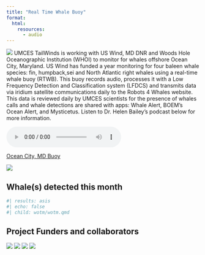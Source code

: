 ```yaml
---
title: "Real Time Whale Buoy"
format:
  html:
    resources:
      - audio
---
```


![](images/HumpbackHawaiicropped.png) UMCES TailWinds is working with US Wind, MD DNR and Woods Hole Oceanographic Institution (WHOI) to monitor for whales offshore Ocean City, Maryland. US Wind has funded a year monitoring for four baleen whale species: fin, humpback,sei and North Atlantic right whales using a real-time whale buoy (RTWB). This buoy records audio, processes it with a Low Frequency Detection and Classification system (LFDCS) and transmits data via iridium satellite communications daily to the Robots 4 Whales website. This data is reviewed daily by UMCES scientists for the presence of whales calls and whale detections are shared with apps: Whale Alert, BOEM's Ocean Alert, and Mysticetus. Listen to Dr. Helen Bailey's podcast below for more information. 

<audio controls source src="audio/Cetacean_Sound_Bite_11_July_2022.mp3">

</audio>

[Ocean City, MD Buoy](http://dcs.whoi.edu/mdoc0722/mdoc0722_mdoc.shtml)

![](images/Websitefigure1.png)

## Whale(s) detected this month

```r
#| results: asis
#| echo: false
#| child: wotm/wotm.qmd
```

## Project Funders and collaborators

![](images/USWindlogo.png) ![](images/UMCESlogo.png) ![](images/MDDNRlogo.png) ![](images/WHOIlogo.png)
